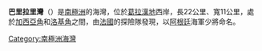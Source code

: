 {{Coord|65|55|S|64|43|W|source:GNIS|display=title}}

'''巴里拉里灣'''（{{lang-en|Barilari Bay}}）是[[南極洲|南極洲]]的海灣，位於[[葛拉漢地|葛拉漢地]]西岸，長22公里、寬11公里，處於[[加西亞角|加西亞角]]和[[洛基角|洛基角]]之間，由[[法國|法國]]的探險隊發現，以[[阿根廷|阿根廷]]海軍少將命名。

{{DEFAULTSORT:Barilari Bay}}
[[Category:南極洲海灣|Category:南極洲海灣]]


{{GrahamCoast-geo-stub}}